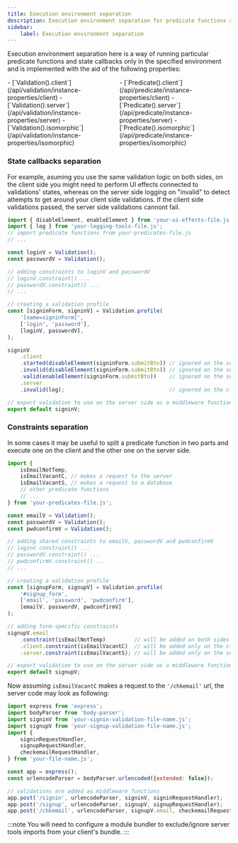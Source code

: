 ```yaml
---
title: Execution environment separation
description: Execution environment separation for predicate functions and state callbacks.
sidebar:
    label: Execution environment separation
---
```


Execution environment separation here is a way of running particular predicate functions and state callbacks only in the specified environment and is implemented with the aid of the following properties:

<div style="display: flex">
<span>
- [`Validation().client`](/api/validation/instance-properties/client)
- [`Validation().server`](/api/validation/instance-properties/server)
- [`Validation().isomorphic`](/api/validation/instance-properties/isomorphic)
</span>
<span>
- [`Predicate().client`](/api/predicate/instance-properties/client)
- [`Predicate().server`](/api/predicate/instance-properties/server)
- [`Predicate().isomorphic`](/api/predicate/instance-properties/isomorphic)
</span>
</div>

### State callbacks separation

For example, asuming you use the same validation logic on both sides, on the client side you might need to perform UI effects connected to validations' states, whereas on the server side logging on "invalid" to detect attempts to get around your client side validations. If the client side validations passed, the server side validations cannont fail.

```js ".client" ".server"
import { disableElement, enableElement } from 'your-ui-effects-file.js';
import { log } from 'your-logging-tools-file.js';
// import predicate functions from your-predicates-file.js
// ...

const loginV = Validation();
const passwordV = Validation();

// adding constraints to loginV and passwordV
// loginV.constraint() ...
// passwordV.constraint() ...
// ...

// creating a validation profile
const [signinForm, signinV] = Validation.profile(
    '[name=signinForm]', 
    ['login', 'password'], 
    [loginV, passwordV],
);

signinV
    .client
    .started(disableElement(signinForm.submitBtn)) // ignored on the server side
    .invalid(disableElement(signinForm.submitBtn)) // ignored on the server side
    .valid(enableElement(signinForm.submitBtn))    // ignored on the server side
    .server
    .invalid(log);                                 // ignored on the client side

// export validation to use on the server side as a middleware function
export default signinV;
```

### Constraints separation

In some cases it may be useful to split a predicate function in two parts and execute one on the client and the other one on the server side.

```js ".client" ".server"
import { 
    isEmailNotTemp, 
    isEmailVacantC, // makes a request to the server
    isEmailVacantS, // makes a request to a database 
    // other predicate functions
    // ...
} from 'your-predicates-file.js';

const emailV = Validation();
const passwordV = Validation();
const pwdconfirmV = Validation();

// adding shared constraints to emailV, passwordV and pwdconfirmV
// loginV.constraint() ...
// passwordV.constraint() ...
// pwdconfirmV.constraint() ...
// ...

// creating a validation profile
const [signupForm, signupV] = Validation.profile(
    '#signup_form', 
    ['email', 'password', 'pwdconfirm'], 
    [emailV, passwordV, pwdconfirmV]
);

// adding form-specific constraints
signupV.email
    .constraint(isEmailNotTemp)         // will be added on both sides
    .client.constraint(isEmailVacantC)  // will be added only on the client side
    .server.constraint(isEmailVacantS); // will be added only on the server side

// export validation to use on the server side as a middleware function
export default signupV;
```

Now assuming `isEmailVacantC` makes a request to the `'/chkemail'` url, the server code may look as following:

``` js 
import express from 'express';
import bodyParser from 'body-parser';
import signinV from 'your-signin-validation-file-name.js';
import signupV from 'your-signup-validation-file-name.js';
import { 
    signinRequestHandler, 
    signupRequestHandler, 
    checkemailRequestHandler, 
} from 'your-file-name.js';

const app = express();
const urlencodeParser = bodyParser.urlencoded({extended: false});

// validations are added as middleware functions
app.post('/signin', urlencodeParser, signinV, signinRequestHandler);
app.post('/signup', urlencodeParser, signupV, signupRequestHandler);
app.post('/chkemail', urlencodeParser, signupV.email, checkemailRequestHandler);
```

:::note 
You will need to configure a module bundler to exclude/ignore server tools imports from your client's bundle.
:::
